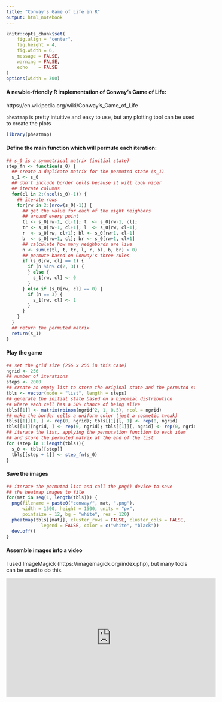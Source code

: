 ```yaml
---
title: "Conway's Game of Life in R"
output: html_notebook
---
```


```r
knitr::opts_chunk$set(
	fig.align = "center",
	fig.height = 4,
	fig.width = 6,
	message = FALSE,
	warning = FALSE,
	echo    = FALSE
)
options(width = 300)
```

#### A newbie-friendly R implementation of Conway's Game of Life:  
https://en.wikipedia.org/wiki/Conway's_Game_of_Life    
  
  
`pheatmap` is pretty intuitive and easy to use, but any plotting tool can be used to create the plots

```r
library(pheatmap)
```

#### Define the main function which will permute each iteration:  

```r
## s_0 is a symmetrical matrix (initial state)
step_fn <- function(s_0) {
  ## create a duplicate matrix for the permuted state (s_1)
  s_1 <- s_0
  ## don't include border cells because it will look nicer
  ## iterate columns
  for(cl in 2:(ncol(s_0)-1)) {
    ## iterate rows
    for(rw in 2:(nrow(s_0)-1)) {
      ## get the value for each of the eight neighbors
      ## around every point
      tl <- s_0[rw-1, cl-1]; t  <- s_0[rw-1, cl]; 
      tr <- s_0[rw-1, cl+1]; l  <- s_0[rw, cl-1]; 
      r  <- s_0[rw, cl+1]; bl <- s_0[rw+1, cl-1]
      b  <- s_0[rw+1, cl]; br <- s_0[rw+1, cl+1]
      ## calculate how many neighbords are live
      n <- sum(c(tl, t, tr, l, r, bl, b, br) > 0)
      ## permute based on Conway's three rules
      if (s_0[rw, cl] == 1) {
        if (n %in% c(2, 3)) {
        } else {
          s_1[rw, cl] <- 0
        }
      } else if (s_0[rw, cl] == 0) {
        if (n == 3) {
          s_1[rw, cl] <- 1
        }
      }
    }
  }
  ## return the permuted matrix
  return(s_1)
}

```

#### Play the game

```r
## set the grid size (256 x 256 in this case)
ngrid <- 256
## number of iterations
steps <- 2000
## create an empty list to store the original state and the permuted states
tbls <- vector(mode = "list", length = steps)
## generate the initial state based on a binomial distribution
## where each cell has a 50% chance of being alive
tbls[[1]] <- matrix(rbinom(ngrid^2, 1, 0.5), ncol = ngrid)
## make the border cells a uniform color (just a cosmetic tweak)
tbls[[1]][1, ] <- rep(0, ngrid); tbls[[1]][, 1] <- rep(0, ngrid)
tbls[[1]][ngrid, ] <- rep(0, ngrid); tbls[[1]][, ngrid] <- rep(0, ngrid)
## iterate the list, applying the permutation function to each item
## and store the permuted matrix at the end of the list
for (step in 1:length(tbls)){ 
  s_0 <- tbls[[step]]
  tbls[[step + 1]] <- step_fn(s_0)
}
```

#### Save the images

```r
## iterate the permuted list and call the png() device to save
## the heatmap images to file
for(mat in seq(1, length(tbls))) {
  png(filename = paste0("conway/", mat, ".png"),
      width = 1500, height = 1500, units = "px", 
      pointsize = 12, bg = "white", res = 120)
  pheatmap(tbls[[mat]], cluster_rows = FALSE, cluster_cols = FALSE,
             legend = FALSE, color = c("white", "black"))
  dev.off()
}
```

#### Assemble images into a video  
I used ImageMagick (https://imagemagick.org/index.php), but many tools can be used to do this.  

<iframe width="560" height="315" src="https://www.youtube.com/embed/xKoEEkFOTRA" frameborder="0" allow="accelerometer; autoplay; clipboard-write; encrypted-media; gyroscope; picture-in-picture" allowfullscreen></iframe>

